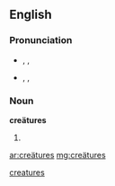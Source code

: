 ==English==

===Pronunciation===
* {{a|UK}} {{enPR|krē.ā'tyo͝əz}}, {{IPA|/kɹiːˈeɪtjʊəz/}}, {{SAMPA|/kr\i:"eItju@z/}}
* {{a|US}} {{enPR|krē.ā'chərz}}, {{IPA|/kɻiːˈeɪʧɚz/}}, {{SAMPA|/kr\`i:"eItS@`z/}}

===Noun===
'''creätures''' {{p}}

# {{plural of|[[creäture#English|creäture]]}}

[[Category:English terms spelled with Ä|creatures]]

[[ar:creätures]]
[[mg:creätures]]